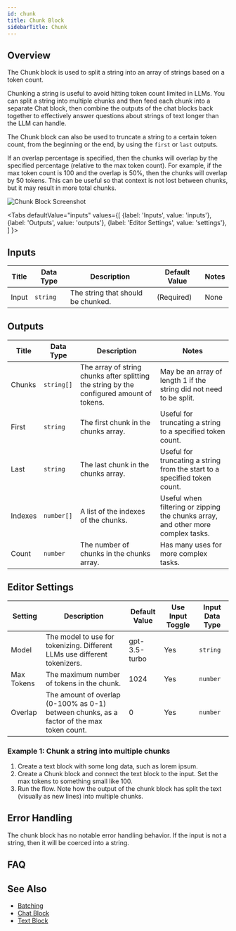 ```yaml
---
id: chunk
title: Chunk Block
sidebarTitle: Chunk
---
```



## Overview

The Chunk block is used to split a string into an array of strings based on a token count.

Chunking a string is useful to avoid hitting token count limited in LLMs. You can split a string into multiple chunks and then feed each chunk into a separate Chat block, then combine the outputs of the chat blocks back together to effectively answer questions
about strings of text longer than the LLM can handle.

The Chunk block can also be used to truncate a string to a certain token count, from the beginning or the end, by using the `first` or `last` outputs.

If an overlap percentage is specified, then the chunks will overlap by the specified percentage (relative to the max token count). For example, if the max token count is 100 and the overlap is 50%, then the chunks will overlap by 50 tokens. This can be useful so that context is not lost between chunks, but it may result in more total chunks.

![Chunk Block Screenshot](./assets/chunk-block.png)

<Tabs
  defaultValue="inputs"
  values={[
    {label: 'Inputs', value: 'inputs'},
    {label: 'Outputs', value: 'outputs'},
    {label: 'Editor Settings', value: 'settings'},
  ]
}>

<TabItem value="inputs">

## Inputs

| Title | Data Type | Description                        | Default Value | Notes |
| ----- | --------- | ---------------------------------- | ------------- | ----- |
| Input | `string`  | The string that should be chunked. | (Required)    | None  |

</TabItem>

<TabItem value="outputs">

## Outputs

| Title   | Data Type  | Description                                                                               | Notes                                                                            |
| ------- | ---------- | ----------------------------------------------------------------------------------------- | -------------------------------------------------------------------------------- |
| Chunks  | `string[]` | The array of string chunks after splitting the string by the configured amount of tokens. | May be an array of length 1 if the string did not need to be split.              |
| First   | `string`   | The first chunk in the chunks array.                                                      | Useful for truncating a string to a specified token count.                       |
| Last    | `string`   | The last chunk in the chunks array.                                                       | Useful for truncating a string from the start to a specified token count.        |
| Indexes | `number[]` | A list of the indexes of the chunks.                                                      | Useful when filtering or zipping the chunks array, and other more complex tasks. |
| Count   | `number`   | The number of chunks in the chunks array.                                                 | Has many uses for more complex tasks.                                            |

</TabItem>

<TabItem value="settings">

## Editor Settings

| Setting    | Description                                                                               | Default Value | Use Input Toggle | Input Data Type |
| ---------- | ----------------------------------------------------------------------------------------- | ------------- | ---------------- | --------------- |
| Model      | The model to use for tokenizing. Different LLMs use different tokenizers.                 | gpt-3.5-turbo | Yes              | `string`        |
| Max Tokens | The maximum number of tokens in the chunk.                                                | 1024          | Yes              | `number`        |
| Overlap    | The amount of overlap (0-100% as 0-1) between chunks, as a factor of the max token count. | 0             | Yes              | `number`        |

</TabItem>

</Tabs>

### Example 1: Chunk a string into multiple chunks

1. Create a text block with some long data, such as lorem ipsum.
2. Create a Chunk block and connect the text block to the input. Set the max tokens to something small like 100.
3. Run the flow. Note how the output of the chunk block has split the text (visually as new lines) into multiple chunks.

## Error Handling

The chunk block has no notable error handling behavior. If the input is not a string, then it will be coerced into a string.

## FAQ

## See Also

- [Batching](../user-guide/workflow/batching.md)
- [Chat Block](./chat.mdx)
- [Text Block](./text.mdx)
